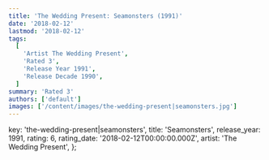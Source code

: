 ```yaml
---
title: 'The Wedding Present: Seamonsters (1991)'
date: '2018-02-12'
lastmod: '2018-02-12'
tags:
  [
    'Artist The Wedding Present',
    'Rated 3',
    'Release Year 1991',
    'Release Decade 1990',
  ]
summary: 'Rated 3'
authors: ['default']
images: ['/content/images/the-wedding-present|seamonsters.jpg']
---
```


  key: 'the-wedding-present|seamonsters',
  title: 'Seamonsters',
  release_year: 1991,
  rating: 6,
  rating_date: '2018-02-12T00:00:00.000Z',
  artist: 'The Wedding Present',
};

<MusicRating data={data} />
